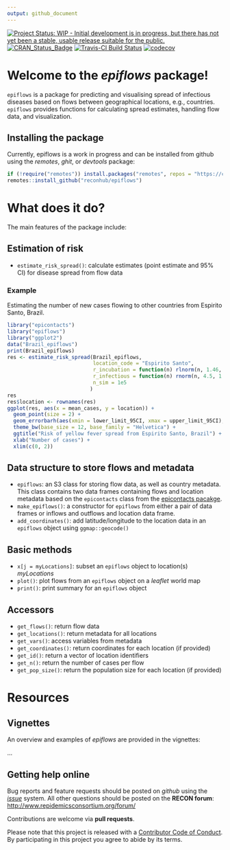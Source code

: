 ```yaml
---
output: github_document
---
```



[![Project Status: WIP - Initial development is in progress, but there has not yet been a stable, usable release suitable for the public.](http://www.repostatus.org/badges/latest/wip.svg)](http://www.repostatus.org/#wip)
[![CRAN_Status_Badge](http://www.r-pkg.org/badges/version/epiflows)](https://cran.r-project.org/package=epiflows)
[![Travis-CI Build Status](https://travis-ci.org/reconhub/epiflows.svg?branch=master)](https://travis-ci.org/reconhub/epiflows)
[![codecov](https://codecov.io/gh/reconhub/epiflows/branch/master/graph/badge.svg)](https://codecov.io/gh/reconhub/epiflows)


# Welcome to the *epiflows* package!

`epiflows` is a package for predicting and visualising spread of infectious diseases based on flows between geographical locations, e.g., countries.
`epiflows` provides functions for calculating spread estimates, handling flow data, and visualization.

## Installing the package

<!-- To install the current stable, CRAN version of the package, type: -->
<!-- ```{r install, eval = FALSE} -->
<!-- install.packages("epiflows") -->
<!-- ``` -->

<!-- To benefit from the latest features and bug fixes, install the development, *github* version of the package using: -->
Currently, epiflows is a work in progress and can be installed from github using
the *remotes*, *ghit*, or *devtools* package:

```r
if (!require("remotes")) install.packages("remotes", repos = "https://cloud.rstudio.org")
remotes::install_github("reconhub/epiflows")
```

# What does it do?

The main features of the package include:

## Estimation of risk

* `estimate_risk_spread()`: calculate estimates (point estimate and 95% CI) for disease spread from flow data

### Example

Estimating the number of new cases flowing to other countries from Espirito Santo, Brazil.

```r
library("epicontacts")
library("epiflows")
library("ggplot2")
data("Brazil_epiflows")
print(Brazil_epiflows)
res <- estimate_risk_spread(Brazil_epiflows, 
                            location_code = "Espirito Santo",
                            r_incubation = function(n) rlnorm(n, 1.46, 0.35),
                            r_infectious = function(n) rnorm(n, 4.5, 1.5/1.96),
                            n_sim = 1e5
                           )
res
res$location <- rownames(res)
ggplot(res, aes(x = mean_cases, y = location)) +
  geom_point(size = 2) +
  geom_errorbarh(aes(xmin = lower_limit_95CI, xmax = upper_limit_95CI), height = .25) +
  theme_bw(base_size = 12, base_family = "Helvetica") +
  ggtitle("Risk of yellow fever spread from Espirito Santo, Brazil") +
  xlab("Number of cases") +
  xlim(c(0, 2))
```

## Data structure to store flows and metadata

* `epiflows`: an S3 class for storing flow data, as well as country metadata. 
   This class contains two data frames containing flows and location metadata based on the `epicontacts` class from the [epicontacts pacakge](http://www.repidemicsconsortium.org/epicontacts/).
* `make_epiflows()`: a constructor for `epiflows` from either a pair of data frames or inflows and outflows and location data frame.
* `add_coordinates()`: add latitude/longitude to the location data in an `epiflows` object using `ggmap::geocode()`

## Basic methods

* `x[j = myLocations]`: subset an `epiflows` object to location(s) *myLocations*
* `plot()`: plot flows from an `epiflows` object on a *leaflet* world map
* `print()`: print summary for an `epiflows` object


## Accessors

* `get_flows()`: return flow data 
* `get_locations()`: return metadata for all locations
* `get_vars()`: access variables from metadata
* `get_coordinates()`: return coordinates for each location (if provided)
* `get_id()`: return a vector of location identifiers
* `get_n()`: return the number of cases per flow
* `get_pop_size()`: return the population size for each location (if provided)

# Resources

## Vignettes

An overview and examples of *epiflows* are provided in the vignettes:

...

## Getting help online

Bug reports and feature requests should be posted on *github* using the [*issue*](http://github.com/reconhub/epiflows/issues) system. All other questions should be posted on the **RECON forum**: <br>
[http://www.repidemicsconsortium.org/forum/](http://www.repidemicsconsortium.org/forum/)

Contributions are welcome via **pull requests**.

Please note that this project is released with a [Contributor Code of Conduct](CONDUCT.md). By participating in this project you agree to abide by its terms.

